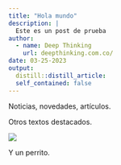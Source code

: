 ```yaml
---
title: "Hola mundo"
description: |
  Este es un post de prueba
author:
  - name: Deep Thinking 
    url: deepthinking.com.co/
date: 03-25-2023
output:
  distill::distill_article:
  self_contained: false
---
```

  
Noticias, novedades, artículos.

Otros textos destacados.

![](https://images.hola.com/imagenes/mascotas/20221020219416/razas-perros-toy/1-154-385/razas-de-perro-toy-t.jpg)

Y un perrito.